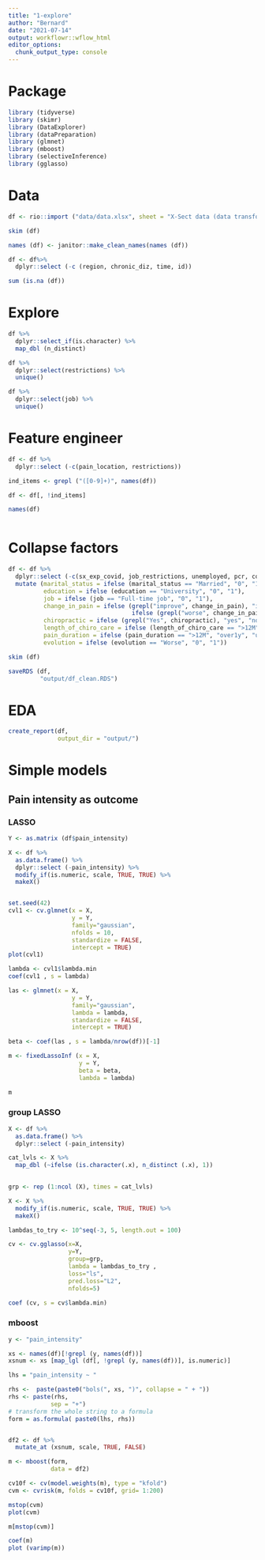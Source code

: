 ```yaml
---
title: "1-explore"
author: "Bernard"
date: "2021-07-14"
output: workflowr::wflow_html
editor_options:
  chunk_output_type: console
---
```


# Package
```r
library (tidyverse)
library (skimr)
library (DataExplorer)
library (dataPreparation)
library (glmnet)
library (mboost)
library (selectiveInference)
library (gglasso)
```

# Data

```r
df <- rio::import ("data/data.xlsx", sheet = "X-Sect data (data transformed)")

skim (df)

names (df) <- janitor::make_clean_names(names (df))

df <- df%>% 
  dplyr::select (-c (region, chronic_diz, time, id))

sum (is.na (df))
```

# Explore

```r
df %>%
  dplyr::select_if(is.character) %>%
  map_dbl (n_distinct)

df %>%
  dplyr::select(restrictions) %>%
  unique()

df %>%
  dplyr::select(job) %>%
  unique()
```

# Feature engineer

```r
df <- df %>%
  dplyr::select (-c(pain_location, restrictions))

ind_items <- grepl ("([0-9]+)", names(df))

df <- df[, !ind_items]

names(df)



```

# Collapse factors

```r
df <- df %>%
  dplyr::select (-c(sx_exp_covid, job_restrictions, unemployed, pcr, consult, const_episod)) %>%
  mutate (marital_status = ifelse (marital_status == "Married", "0", "1"),
          education = ifelse (education == "University", "0", "1"),
          job = ifelse (job == "Full-time job", "0", "1"),
          change_in_pain = ifelse (grepl("improve", change_in_pain), "improve",
                                   ifelse (grepl("worse", change_in_pain), "worse", change_in_pain)),
          chiropractic = ifelse (grepl("Yes", chiropractic), "yes", "no"),
          length_of_chiro_care = ifelse (length_of_chiro_care == ">12M", "over1y", "under1y"),
          pain_duration = ifelse (pain_duration == ">12M", "over1y", "under1y"),
          evolution = ifelse (evolution == "Worse", "0", "1"))

skim (df)
```


```r
saveRDS (df, 
         "output/df_clean.RDS")
```


# EDA

```r
create_report(df,
              output_dir = "output/")
```


# Simple models 

## Pain intensity as outcome

### LASSO

```r
Y <- as.matrix (df$pain_intensity)

X <- df %>%
  as.data.frame() %>%
  dplyr::select (-pain_intensity) %>% 
  modify_if(is.numeric, scale, TRUE, TRUE) %>%
  makeX()


set.seed(42)
cvl1 <- cv.glmnet(x = X, 
                  y = Y, 
                  family="gaussian",
                  nfolds = 10,
                  standardize = FALSE,
                  intercept = TRUE)
plot(cvl1)

lambda <- cvl1$lambda.min
coef(cvl1 , s = lambda)

las <- glmnet(x = X, 
                  y = Y, 
                  family="gaussian",
                  lambda = lambda,
                  standardize = FALSE,
                  intercept = TRUE)

beta <- coef(las , s = lambda/nrow(df))[-1]

m <- fixedLassoInf (x = X,
                    y = Y,
                    beta = beta,
                    lambda = lambda)

m
```

### group LASSO

```r
X <- df %>%
  as.data.frame() %>%
  dplyr::select (-pain_intensity) 

cat_lvls <- X %>%
  map_dbl (~ifelse (is.character(.x), n_distinct (.x), 1))
 

grp <- rep (1:ncol (X), times = cat_lvls)

X <- X %>% 
  modify_if(is.numeric, scale, TRUE, TRUE) %>%
  makeX()

lambdas_to_try <- 10^seq(-3, 5, length.out = 100)

cv <- cv.gglasso(x=X, 
                 y=Y, 
                 group=grp, 
                 lambda = lambdas_to_try ,
                 loss="ls",
                 pred.loss="L2", 
                 nfolds=5)

coef (cv, s = cv$lambda.min)


```




### mboost

```r

y <- "pain_intensity"

xs <- names(df)[!grepl (y, names(df))]
xsnum <- xs [map_lgl (df[, !grepl (y, names(df))], is.numeric)]

lhs = "pain_intensity ~ "

rhs <-  paste(paste0("bols(", xs, ")", collapse = " + "))
rhs <- paste(rhs,
            sep = "+")
# transform the whole string to a formula
form = as.formula( paste0(lhs, rhs))


df2 <- df %>%
  mutate_at (xsnum, scale, TRUE, FALSE)

m <- mboost(form, 
            data = df2)

cv10f <- cv(model.weights(m), type = "kfold")
cvm <- cvrisk(m, folds = cv10f, grid= 1:200)

mstop(cvm)
plot(cvm)

m[mstop(cvm)]

coef(m)
plot (varimp(m))


```

